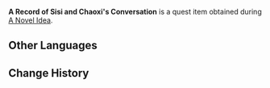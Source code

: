 {{Item Infobox
|id           = 100504
|image        = Item_Letter_for_Dongdong.png
|type         = Quest Items
|description  = A record of Sisi and Chaoxi's conversation. At first glance, the impression it makes is one of endless evasion, and of avoiding the brunt of work...
|source1      = Obtained during the [[A Novel Idea]] quest
}}
'''A Record of Sisi and Chaoxi's Conversation''' is a quest item obtained during [[A Novel Idea]].

==Other Languages==
{{Other Languages
|default_hidden = 1
|en      = A Record of Sisi and Chaoxi's Conversation
|zhs     = 思思与潮汐的对话记录
|zhs_rm  = Sīsī yǔ Cháoxī de Duìhuà Jìlù
|zht     = 思思與潮汐的對話記錄
|zht_rm  = Sīsī yǔ Cháoxī de Duìhuà Jìlù
|ja      = 思思と潮汐の会話記録
|ja_rm   = Shishi to Chouseki no Kaiwa Kiroku{{Assumed}}
|ko      = 상아와 조석의 대화 기록
|ko_rm   = 
|es      = Conversación entre Sisi y Chaoxi
|fr      = Conversation entre Sisi et Chaoxi
|ru      = Разговор Сы Сы и Чао Си
|th      = บันทึกการสนทนาของ Sisi และ Chaoxi
|th_rm   = 
|vi      = Ghi chép về cuộc đối thoại giữa Sisi với Chaoxi
|de      = Aufzeichnung des Gesprächs zwischen Sisi und Chaoxi
|id      = Rekaman Pembicaraan Sisi dan Chaoxi
|pt      = Um Registro da Conversa de Sisi e Chaoxi
}}

==Change History==
{{Change History|1.1}}